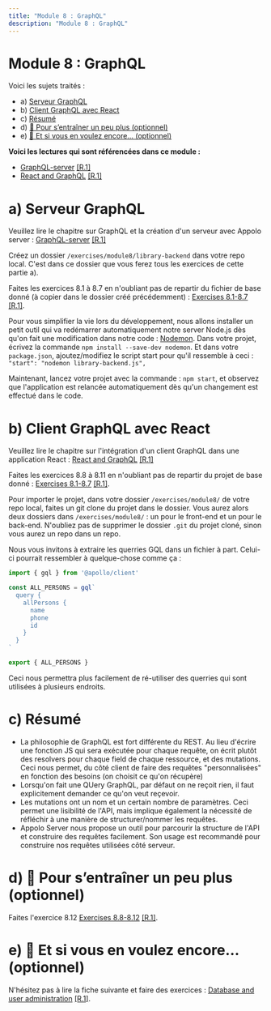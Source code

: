 ```yaml
---
title: "Module 8 : GraphQL"
description: "Module 8 : GraphQL"
---
```


# Module 8 : GraphQL

Voici les sujets traités :
- a) [Serveur GraphQL](#a)
- b) [Client GraphQL avec React](#b)
- c) [Résumé](#c)
- d) [🍬 Pour s’entraîner un peu plus (optionnel)](#d)
- e) [🍬 Et si vous en voulez encore... (optionnel)](#e)

**Voici les lectures qui sont référencées dans ce module :**
- [GraphQL-server](https://fullstackopen.com/en/part8/graph_ql_server) [[R.1]](/references/#r1)
- [React and GraphQL](https://fullstackopen.com/en/part8/react_and_graph_ql) [[R.1]](/references/#r1)

# <a id="a"></a>a) Serveur GraphQL

Veuillez lire le chapitre sur GraphQL et la création d'un serveur avec Appolo server : [GraphQL-server](https://fullstackopen.com/en/part8/graph_ql_server) [[R.1]](/references/#r1)

Créez un dossier `/exercises/module8/library-backend` dans votre repo local. C'est dans ce dossier que vous ferez tous les exercices de cette partie a).

Faites les exercices 8.1 à 8.7 en n'oubliant pas de repartir du fichier de base donné (à copier dans le dossier créé précédemment) : [Exercises 8.1-8.7](https://fullstackopen.com/en/part8/graph_ql_server#exercises-8-1-8-7) [[R.1]](/references/#r1).

Pour vous simplifier la vie lors du développement, nous allons installer un petit outil qui va redémarrer automatiquement notre server Node.js dès qu'on fait une modification dans notre code : [Nodemon](https://nodemon.io/). Dans votre projet, écrivez la commande `npm install --save-dev nodemon`. Et dans votre `package.json`, ajoutez/modifiez le script start pour qu'il ressemble à ceci : `"start": "nodemon library-backend.js",`

Maintenant, lancez votre projet avec la commande : `npm start`, et observez que l'application est relancée automatiquement dès qu'un changement est effectué dans le code.

# <a id="b"></a>b) Client GraphQL avec React

Veuillez lire le chapitre sur l'intégration d'un client GraphQL dans une application React : [React and GraphQL](https://fullstackopen.com/en/part8/react_and_graph_ql) [[R.1]](/references/#r1)

Faites les exercices 8.8 à 8.11 en n'oubliant pas de repartir du projet de base donné : [Exercises 8.1-8.7](https://fullstackopen.com/en/part8/graph_ql_server#exercises-8-1-8-7) [[R.1]](/references/#r1).

Pour importer le projet, dans votre dossier `/exercises/module8/` de votre repo local, faites un git clone du projet dans le dossier. Vous aurez alors deux dossiers dans `/exercises/module8/` : un pour le front-end et un pour le back-end. N'oubliez pas de supprimer le dossier `.git` du projet cloné, sinon vous aurez un repo dans un repo.

Nous vous invitons à extraire les querries GQL dans un fichier à part. Celui-ci pourrait ressembler à quelque-chose comme ça :

```js
import { gql } from '@apollo/client'

const ALL_PERSONS = gql`
  query {
    allPersons {
      name
      phone
      id
    }
  }
`

export { ALL_PERSONS }
```

Ceci nous permettra plus facilement de ré-utiliser des querries qui sont utilisées à plusieurs endroits.

# <a id="c"></a>c) Résumé

- La philosophie de GraphQL est fort différente du REST. Au lieu d'écrire une fonction JS qui sera exécutée pour chaque requête, on écrit plutôt des resolvers pour chaque field de chaque ressource, et des mutations. Ceci nous permet, du côté client de faire des requêtes "personnalisées" en fonction des besoins (on choisit ce qu'on récupère)
- Lorsqu'on fait une QUery GraphQL, par défaut on ne reçoit rien, il faut explicitement demander ce qu'on veut reçevoir.
- Les mutations ont un nom et un certain nombre de paramètres. Ceci permet une lisibilité de l'API, mais implique également la nécessité de réfléchir à une manière de structurer/nommer les requêtes.
- Appolo Server nous propose un outil pour parcourir la structure de l'API et construire des requêtes facilement. Son usage est recommandé pour construire nos requêtes utilisées côté serveur.

# <a id="d"></a>d) 🍬 Pour s’entraîner un peu plus (optionnel)

Faites l'exercice 8.12 [Exercises 8.8-8.12](https://fullstackopen.com/en/part8/react_and_graph_ql#exercises-8-8-8-12) [[R.1]](/references/#r1).

# <a id="e"></a>e) 🍬 Et si vous en voulez encore... (optionnel)

N'hésitez pas à lire la fiche suivante et faire des exercices : [Database and user administration](https://fullstackopen.com/en/part8/database_and_user_administration) [[R.1]](/references/#r1).

